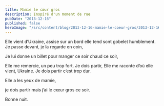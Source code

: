 ```yaml
---
title: Mamie le cœur gros
description: Inspiré d'un moment de rue
pubDate: "2013-12-16"
published: false
heroImage: "/src/content/blog/2013-12-16-mamie-le-coeur-gros/2013-12-16-mamie-le-coeur-gros.jpeg"
---
```


Elle vient d’Ukraine,
assise sur un bord elle tend sont gobelet humblement. Je passe devant, je la regarde en coin,

Je lui donne un billet pour manger ce soir chaud ce soir,

Elle me remercie, un peu trop fort. Je dois partir, Elle me raconte d’où elle vient, Ukraine. Je dois partir c’est trop dur.

Elle a les yeux de mamie,

je dois partir mais j’ai le cœur gros ce soir.

Bonne nuit.
